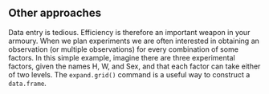 ## Other approaches

Data entry is tedious. Efficiency is therefore an important weapon in
your armoury. When we plan experiments we are often interested in
obtaining an observation (or multiple observations) for every
combination of some factors. In this simple example, imagine there are
three experimental factors, given the names H, W, and Sex, and that each
factor can take either of two levels. The `expand.grid()` command is a useful way to construct a `data.frame`. 


